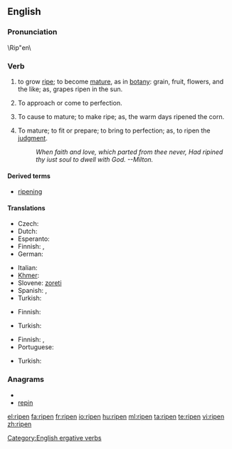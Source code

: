 ==English==
{{wikipedia|Ripening}}

===Pronunciation===
\Rip"en\

===Verb===
{{en-verb}}

# {{intransitive}} to grow [[ripe]]; to become [[mature]], as in [[botany]]: grain, fruit, flowers, and the like; as, grapes ripen in the sun.
# {{intransitive}} To approach or come to perfection.
# {{transitive}} To cause to mature; to make ripe; as, the warm days  ripened the corn.
# {{transitive}} To mature; to fit or prepare; to bring to perfection; as, to ripen the [[judgment]].
#: ''When faith and love, which parted from thee never,       Had ripined thy iust soul to dwell with God. --Milton.''

====Derived terms====
* [[ripening]]

====Translations====
{{trans-top|to grow ripe}}
* Czech: {{t-|cs|zrát}}
* Dutch: {{t+|nl|rijpen}}
* Esperanto: {{t-|eo|maturiĝi|xs=Esperanto}}
* Finnish: {{t+|fi|kypsyä}}, {{t-|fi|tuleentua}}
* German: {{t-|de|reifen}}
{{trans-mid}}
* Italian: {{t+|it|maturare}}
* [[Khmer]]: {{t|km|ទុំ|tr=tum|sc=Khmr}}
* Slovene: [[zoreti]]
* Spanish: {{t+|es|madurar}}, {{t-|es|colorear}}
* Turkish: {{t|tr|olgunlaşmak}}
{{trans-bottom}}

{{trans-top|to approach or come to perfection}}
* Finnish: {{t+|fi|valmistua}}
{{trans-mid}}
* Turkish: {{t|tr|olgunlaşmak}}
{{trans-bottom}}

{{trans-top|to cause to mature; to make ripe}}
* Finnish: {{t-|fi|kypsyttää}}, {{t-|fi|tuleennuttaa}}
* Portuguese: {{t|pt|amadurecer}}
{{trans-mid}}
* Turkish: {{t|tr|olgunlaşmak}}
{{trans-bottom}}

===Anagrams===
* {{alphagram|einpr}}
* [[repin#English|repin]]

[[Category:English ergative verbs]]

[[el:ripen]]
[[fa:ripen]]
[[fr:ripen]]
[[io:ripen]]
[[hu:ripen]]
[[ml:ripen]]
[[ta:ripen]]
[[te:ripen]]
[[vi:ripen]]
[[zh:ripen]]